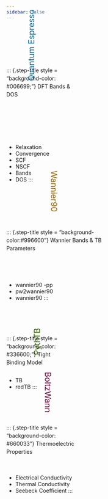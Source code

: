 ```yaml
---
sidebar: false
---
```


<script src="https://cdn.jsdelivr.net/npm/leader-line@1.0.7/leader-line.min.js"></script>


<!-- ::: {.step #step1 style="border: transparent; width: 12em; height: 4em; top: 5em; left: 6em;color: #006699;"}
DFT Bands & DOS
::: -->

::: {.step #step-s1 style="border: transparent; width: 9em; height: 4em; top: 9em; font-size: 1.5em;left: 1.75em;transform: rotate(270deg);color: #006699;"}
Quantum Espresso
:::



<!-- ::: {.folded-tl-box style="top: 5em; left: 2.5em;"}
1
::: -->

<!-- ::: {.folded-tr-box style="top: 9.5em; left: 13em;"}
Software: Vesta
::: -->


::: {.step #step1A data-connect="step1B, step2A" data-label="step2A: Bloch States" style="line-height: 1.5; text-align: left; width: 12em; height: 13.5em; top: 5em; left: 8em;"}
::: {.step-title style = "background-color: #006699;"}
DFT Bands & DOS
:::
- Relaxation
- Convergence
- SCF
- NSCF
- Bands
- DOS
:::

<!-- ::: {.step #step1B style="line-height: 1.5; text-align: left; width: 9em; height: 6em; top: 16em; left: 8em;"}
- NSCF
- Bands
- DOS
::: -->

<!-- ======================= -->


<!-- ::: {.step #step2 style="border: transparent; width: 12em; height: 4em; top: 12em; left: 19em; color:#cc0099"}
Wannier Bands & TB Parameters
::: -->

::: {.step #step-s2 style="border: transparent; width: 9em; height: 4em; top: 14.5em; font-size: 1.5em;left: 30.5em;transform: rotate(90deg);color:#996600"}
Wannier90
:::


::: {.step #step2A data-connect="step2B, step3A" data-label="step3A: MLWFs"style="line-height: 1.5; text-align: left; width: 18em; height: 9em; top: 14em; left: 24em;"}
::: {.step-title style = "background-color:#996600"}
Wannier Bands & TB Parameters
:::
- wannier90 -pp
- pw2wannier90
- wannier90
:::

<!-- ================================ -->



::: {.step #step-s3 style="border: transparent; width: 9em; height: 2.5em; top: 25.25em; font-size: 1.5em;left: 8.75em;transform: rotate(270deg); color: #336600"}

PythTB
:::

::: {.step #step2B data-connect="step2B" style="line-height: 1.5; text-align: left; width: 12em; height: 7em; top: 27em; left: 17em;"}
::: {.step-title style = "background-color: #336600;"}
Tight Binding Model
:::
- TB 
- redTB
:::

<!-- =========================== -->


<!-- ::: {.step #step3 style="border: transparent; width: 12em; height: 4em; top: 28em; left: 23.5em; color: #ff6600"}
Thermoelectric Properties
::: -->

::: {.step #step-s3 style="border: transparent; width: 9em; height: 2.5em; top: 30.75em; font-size: 1.5em;left: 34.5em;transform: rotate(90deg); color: #660033"}
BoltzWann
:::

::: {.step #step3A style="line-height: 1.5; text-align: left; width: 13em; height: 8.5em; top: 33em; left: 33em;"}
::: {.step-title style = "background-color: #660033"}
Thermoelectric Properties
:::
- Electrical Conductivity
- Thermal Conductivity
- Seebeck Coefficient
:::
